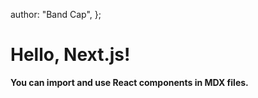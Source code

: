   author: "Band Cap",
};

# Hello, Next.js!

**You can import and use React components in MDX files.**
